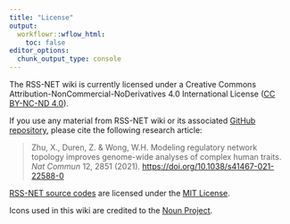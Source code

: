```yaml
---
title: "License"
output:
  workflowr::wflow_html:
    toc: false
editor_options:
  chunk_output_type: console
---
```


The RSS-NET wiki is currently licensed under a Creative Commons
Attribution-NonCommercial-NoDerivatives 4.0 International License
([CC BY-NC-ND 4.0](http://creativecommons.org/licenses/by-nc-nd/4.0/)).

If you use any material from RSS-NET wiki or its associated
[GitHub repository](https://github.com/SUwonglab/rss-net),
please cite the following research article:

> Zhu, X., Duren, Z. & Wong, W.H.
> Modeling regulatory network topology improves genome-wide analyses of complex human traits.
> *Nat Commun* 12, 2851 (2021). <https://doi.org/10.1038/s41467-021-22588-0>

[RSS-NET source codes](https://github.com/SUwonglab/rss-net/tree/master/src)
are licensed under the [MIT License](https://github.com/SUwonglab/rss-net/blob/master/LICENSE).

Icons used in this wiki are credited to the
[Noun Project](https://thenounproject.com).
